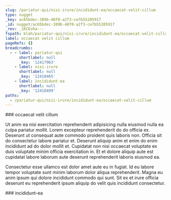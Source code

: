 ```yaml
---
slug: /pariatur-qui/nisi-irure/incididunt-ea/occaecat-velit-cillum
type: nugget
_key: ac65bdec-389b-48f0-a2f3-ce7b55205917
_id: nugget/ac65bdec-389b-48f0-a2f3-ce7b55205917
_rev: _iKCEoha---
fspath: blah/pariatur-qui/nisi-irure/incididunt-ea/occaecat-velit-cillum.md
label: occaecat velit cillum
pageRefs: {}
breadcrumbs:
  - - label: pariatur-qui
      shortlabel: null
      _key: '12417963'
    - label: nisi-irure
      shortlabel: null
      _key: '12418465'
    - label: incididunt-ea
      shortlabel: null
      _key: '12418499'
paths:
  - /pariatur-qui/nisi-irure/incididunt-ea/occaecat-velit-cillum
---
```


<NuggetArea>
<Nugget slug="/pariatur-qui/nisi-irure/incididunt-ea/occaecat-velit-cillum" type="nugget" _key="ac65bdec-389b-48f0-a2f3-ce7b55205917" _id="nugget/ac65bdec-389b-48f0-a2f3-ce7b55205917" _rev="_iKCEoha---" fspath="blah/pariatur-qui/nisi-irure/incididunt-ea/occaecat-velit-cillum.md" label="occaecat velit cillum" paths="/pariatur-qui/nisi-irure/incididunt-ea/occaecat-velit-cillum">
<NuggetBody>
### occaecat velit cillum

Ut anim ea nisi exercitation reprehenderit adipisicing nulla eiusmod nulla ea culpa pariatur mollit. Lorem excepteur reprehenderit do do officia ex. Deserunt ut consequat aute commodo proident quis laboris non. Officia sit do consectetur labore pariatur et. Deserunt aliquip anim et enim do enim incididunt ad do dolor mollit et. Cupidatat non nisi occaecat voluptate ex duis voluptate minim officia exercitation in. Et et dolore aliquip aute est cupidatat labore laborum aute deserunt reprehenderit laboris eiusmod ea.

Consectetur esse ullamco est dolor amet aute eu in fugiat. Id eu labore tempor voluptate sunt minim laborum dolor aliqua reprehenderit. Magna eu anim ipsum qui dolore incididunt commodo qui sunt. Sit ex et irure officia deserunt eu reprehenderit ipsum aliquip do velit quis incididunt consectetur.

</NuggetBody>
<Breadcrumbs>
<Crumbs>
<Crumb _key="12417963" label="pariatur-qui" /><Crumb _key="12418465" label="nisi-irure" /><Crumb _key="12418499" label="incididunt-ea" />
</Crumbs>
</Breadcrumbs>
</Nugget>

<NuggetsInbound>
</NuggetsInbound>
<NuggetsOutbound>
</NuggetsOutbound>
</NuggetArea>
<PassagesInbound>
<Passage direction="inbound" type="passage" _key="12418499" _id="passage/12418499" _rev="_iKCEohS---" label="incididunt-ea" passage="incididunt-ea" fspath="blah/pariatur-qui/nisi-irure/incididunt-ea" paths="/pariatur-qui/nisi-irure/incididunt-ea" slug="/pariatur-qui/nisi-irure/incididunt-ea">
<NuggetBody>
### incididunt-ea

</NuggetBody>
<Breadcrumbs>
<Crumbs>
<Crumb _key="12417963" label="pariatur-qui" /><Crumb _key="12418465" label="nisi-irure" />
</Crumbs>
</Breadcrumbs>
</Passage>

</PassagesInbound>
<PassagesOutbound>
</PassagesOutbound>